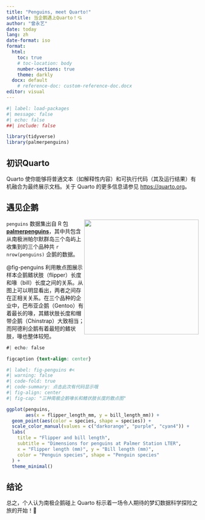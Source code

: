 ```yaml
---
title: "Penguins, meet Quarto!"
subtitle: 当企鹅遇上Quarto！💘
author: "曾永艺"
date: today
lang: zh
date-format: iso
format: 
  html:
    toc: true
    # toc-location: body
    number-sections: true
    theme: darkly
  docx: default
    # reference-doc: custom-reference-doc.docx
editor: visual
---
```


```r
#| label: load-packages
#| message: false
#| echo: false
##| include: false

library(tidyverse)
library(palmerpenguins)
```

## 初识Quarto

Quarto 使你能够将普通文本（如解释性内容）和可执行代码（其及运行结果）有机融合为最终展示文档。关于 Quarto 的更多信息请参见 <https://quarto.org>。

## 遇见企鹅

![](imgs/penguins.png){style="float:right" width="300"}

`penguins` 数据集出自 R 包 [**palmerpenguins**](https://allisonhorst.github.io/palmerpenguins)，其中共包含从南极洲帕尔默群岛三个岛屿上收集到的三个品种共 `r nrow(penguins)` 企鹅的数据。

@fig-penguins 利用散点图展示样本企鹅鳍状肢（flipper）长度和喙（bill）长度之间的关系。从图上可以明显看出，两者之间存在正相关关系。在三个品种的企业中，巴布亚企鹅（Gentoo）有着最长的喙，其鳍状肢长度和帽带企鹅（Chinstrap）大致相当；而阿德利企鹅有着最短的鳍状肢，喙也整体较短。

```css
#| echo: false

figcaption {text-align: center}
```

```r
#| label: fig-penguins #<
#| warning: false
#| code-fold: true
#| code-summary: 点击此次有代码显示哦
#| fig-align: center
#| fig-cap: "三种南极企鹅喙长和鳍状肢长度的散点图"

ggplot(penguins, 
       aes(x = flipper_length_mm, y = bill_length_mm)) +
  geom_point(aes(color = species, shape = species)) +
  scale_color_manual(values = c("darkorange", "purple", "cyan4")) +
  labs(
    title = "Flipper and bill length",
    subtitle = "Dimensions for penguins at Palmer Station LTER",
    x = "Flipper length (mm)", y = "Bill length (mm)",
    color = "Penguin species", shape = "Penguin species"
  ) +
  theme_minimal()
```

## 结论

总之，个人认为南极企鹅碰上 Quarto 标示着一场令人期待的梦幻数据科学探险之旅的开始！🌈
